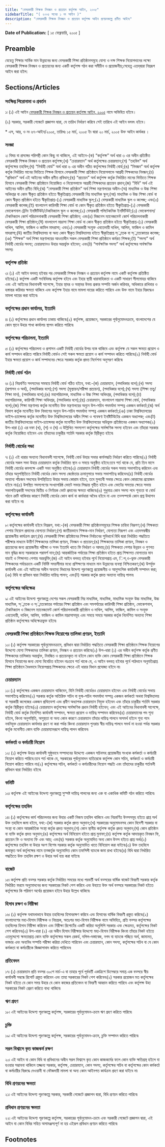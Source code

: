 ```yaml
---
title: "বেসরকারী শিক্ষক নিবন্ধন ও প্রত্যয়ন কর্তৃপক্ষ আইন, ২০০৫"
sidebarTitle: "( ২০০৫ সনের ১ নং আইন )"
description: "বেসরকারী শিক্ষক নিবন্ধন ও প্রত্যয়ন কর্তৃপক্ষ আইন প্রণয়নকল্পে প্রণীত আইন৷"
---
```


**Date of Publication:** [ ১৫ ফেব্রুয়ারি, ২০০৫ ]

## Preamble

যেহেতু শিক্ষার সার্বিক মান উন্নয়নের জন্য বেসরকারী শিক্ষা প্রতিষ্ঠানসমূহে যোগ্য ও দক্ষ শিক্ষক নিয়োগদানের লক্ষ্যে বেসরকারী শিক্ষক নিবন্ধন ও প্রত্যয়নের জন্য একটি কর্তৃপক্ষ গঠন করা সমীচীন ও প্রয়োজনীয়;সেহেতু এতদ্‌দ্বারা নিম্নরূপ আইন করা হইল:

## Sections/Articles

### সংক্ষিপ্ত শিরোনামা ও প্রবর্তন

১৷ (১) এই আইন [বেসরকারী শিক্ষক নিবন্ধন ও প্রত্যয়ন কর্তৃপক্ষ আইন, ২০০৫](/act-923.html "বেসরকারী শিক্ষক নিবন্ধন ও প্রত্যয়ন কর্তৃপক্ষ আইন, ২০০৫") নামে অভিহিত হইবে।

(২) সরকার, সরকারী গেজেটে প্রজ্ঞাপন দ্বারা, যে তারিখ নির্ধারণ করিবে সেই তারিখে এই আইন বলবৎ হইবে।

\* এস, আর, ও নং ৬৭-আইন/২০০৫, তারিখঃ ১৫ মার্চ, ২০০৫ ইং দ্বারা ২০ মার্চ, ২০০৫ উক্ত আইন কার্যকর ।

### সংজ্ঞা

২৷ বিষয় বা প্রসঙ্গের পরিপন্থী কোন কিছু না থাকিলে, এই আইনে-(ক) “কর্তৃপক্ষ” অর্থ ধারা ৩ এর অধীন প্রতিষ্ঠিত বেসরকারী শিক্ষক নিবন্ধন ও প্রত্যয়ন কর্তৃপক্ষ;(খ) “চেয়ারম্যান” অর্থ কর্তৃপক্ষের চেয়ারম্যান;(গ) “তহবিল” অর্থ কর্তৃপক্ষের তহবিল;(ঘ) “নির্বাহী বোর্ড” অর্থ ধারা ৬ এর অধীন গঠিত কর্তৃপক্ষের নির্বাহী বোর্ড;(ঙ) “নিবন্ধন” অর্থ কর্তৃপক্ষ কর্তৃক নির্ধারিত মানের ভিত্তিতে শিক্ষক হিসাবে বেসরকারী শিক্ষা প্রতিষ্ঠানে নিয়োগলাভে আগ্রহী শিক্ষকদের নিবন্ধন;(চ) “প্রবিধান” অর্থ এই আইনের অধীন প্রণীত প্রবিধান;(ছ) “প্রত্যয়ন” অর্থ কর্তৃপক্ষ কর্তৃক নির্ধারিত মানের ভিত্তিতে শিক্ষক হিসাবে বেসরকারী শিক্ষা প্রতিষ্ঠানে নিয়োজিত ও নিয়োগলাভে আগ্রহী শিক্ষকদের প্রত্যয়ন প্রদান;(জ) “বিধি” অর্থ এই আইনের অধীন প্রণীত বিধি;(ঝ) “বেসরকারী শিক্ষা প্রতিষ্ঠান” অর্থ শিক্ষা মন্ত্রণালয়ের অধীন-(অ) মাধ্যমিক ও উচ্চ শিক্ষা অধিদপ্তর বা কোন স্বীকৃত প্রতিষ্ঠান হইতে স্বীকৃতিপ্রাপ্ত বেসরকারী নিম্ন মাধ্যমিক স্কুল;(আ) মাধ্যমিক ও উচ্চ শিক্ষা বোর্ড বা কোন স্বীকৃত প্রতিষ্ঠান হইতে স্বীকৃতিপ্রাপ্ত-(১) বেসরকারী মাধ্যমিক স্কুল;(২) বেসরকারী মাধ্যমিক স্কুল ও কলেজ; এবং(৩) বেসরকারী কলেজ;(ই) বাংলাদেশ কারিগরী শিক্ষা বোর্ড বা কোন স্বীকৃত প্রতিষ্ঠান হইতে স্বীকৃতিপ্রাপ্ত-(১) বেসরকারী ভোকেশনাল ট্রেনিং ইনষ্টিটিউট/টেকনিক্যাল স্কুল ও কলেজ;(২) বেসরকারী পলিটেকনিক ইনষ্টিটিউট;(৩) ভোকেশনাল/টেকনিক্যাল কোর্স পরিচালনাকারী বেসরকারী শিক্ষা প্রতিষ্ঠান; এবং(৪) বিজনেস ম্যানেজমেন্ট কোর্স পরিচালনাকারী বেসরকারী শিক্ষা প্রতিষ্ঠান;(ঈ) বাংলাদেশ মাদ্রাসা শিক্ষা বোর্ড বা কোন স্বীকৃত প্রতিষ্ঠান হইতে স্বীকৃতিপ্রাপ্ত-(১) বেসরকারী দাখিল, আলিম, ফাজিল ও কামিল মাদরাসা; এবং(২) বেসরকারী সংযুক্ত এবতেদায়ী দাখিল, আলিম, ফাজিল ও কামিল মাদরাসা;(উ) জাতীয় বিশ্ববিদ্যালয় বা অন্য কোন স্বীকৃত বিশ্ববিদ্যালয় হইতে স্বীকৃতিপ্রাপ্ত স্্নাতক বা স্্নাতকোত্তর কলেজ;(ঞ) “শিক্ষক” অর্থ শিক্ষা মন্ত্রণালয়ের আওতাধীন সকল বেসরকারী শিক্ষা প্রতিষ্ঠানে কর্মরত শিক্ষক;(ট) “সদস্য” অর্থ নির্বাহী বোর্ডের সদস্য; চেয়ারম্যানও উহার অন্তর্ভুক্ত হইবেন; এবং(ঠ) “সার্বক্ষণিক সদস্য” অর্থ কর্তৃপক্ষের সার্বক্ষণিক সদস্য৷

### কর্তৃপক্ষ প্রতিষ্ঠা

৩৷ (১) এই আইন বলবত্ হইবার পর বেসরকারী শিক্ষক নিবন্ধন ও প্রত্যয়ন কর্তৃপক্ষ নামে একটি কর্তৃপক্ষ প্রতিষ্ঠিত হইবে৷(২) কর্তৃপক্ষ একটি সংবিধিবদ্ধ কর্তৃপক্ষ হইবে এবং ইহার স্থায়ী ধারাবাহিকতা ও একটি সাধারণ সীলমোহর থাকিবে এবং এই আইনের বিধানাবলী সাপেক্ষে, ইহার স্থাবর ও অস্থাবর উভয় প্রকার সম্পত্তি অর্জন করিবার, অধিকারে রাখিবার ও হস্তান্তর করিবার ক্ষমতা থাকিবে এবং কর্তৃপক্ষ ইহার নামে মামলা দায়ের করিতে পারিবে এবং উক্ত নামে ইহার বিরুদ্ধেও মামলা দায়ের করা যাইবে৷

### কর্তৃপক্ষের প্রধান কার্যালয়, ইত্যাদি

৪৷ (১) কর্তৃপক্ষের প্রধান কার্যালয় ঢাকায় থাকিবে৷(২) কর্তৃপক্ষ, প্রয়োজনে, সরকারের পূর্বানুমোদনক্রমে, বাংলাদেশের যে কোন স্থানে উহার শাখা কার্যালয় স্থাপন করিতে পারিবে৷

### কর্তৃপক্ষের পরিচালনা, ইত্যাদি

৫৷ (১) কর্তৃপক্ষের পরিচালনা ও প্রশাসন একটি নির্বাহী বোর্ডের উপর ন্যস্ত থাকিবে এবং কর্তৃপক্ষ যে সকল ক্ষমতা প্রয়োগ ও কার্য সম্পাদন করিতে পারিবে নির্বাহী বোর্ডও সেই সকল ক্ষমতা প্রয়োগ ও কার্য সম্পাদন করিতে পারিবে৷(২) নির্বাহী বোর্ড ইহার ক্ষমতা প্রয়োগ ও কার্য সম্পাদনের ক্ষেত্রে সরকার কর্তৃক প্রদত্ত নির্দেশনা অনুসরণ করিবে৷

### নির্বাহী বোর্ড গঠন

৬৷ (১) নিম্নবর্ণিত সদস্যদের সমন্বয়ে নির্বাহী বোর্ড গঠিত হইবে, যথা:-(ক) চেয়ারম্যান, (পদাধিকার বলে);(খ) সদস্য (প্রশাসন ও অর্থ), (পদাধিকার বলে);(গ) সদস্য (মূল্যায়ন/পরীক্ষা প্রত্যয়ন), (পদাধিকার বলে);(ঘ) সদস্য (শিক্ষা তত্ত্ব/শিক্ষা মান), (পদাধিকার বলে);(ঙ) মহাপরিচালক, মাধ্যমিক ও উচ্চ শিক্ষা অধিদপ্তর, (পদাধিকার বলে);(চ) মহাপরিচালক, কারিগরী শিক্ষা অধিদপ্তর, (পদাধিকার বলে);(ছ) চেয়ারম্যান, বাংলাদেশ মাদ্রাসা শিক্ষা বোর্ড, (পদাধিকার বলে);(জ) শিক্ষা মন্ত্রণালয় কর্তৃক মনোনীত উক্ত মন্ত্রণালয়ের অন্যুন উপ-সচিব পদমর্যাদা সম্পন্ন একজন কর্মকর্তা;(ঝ) অর্থ বিভাগ কর্তৃক মনোনীত উক্ত বিভাগের অন্যুন উপ-সচিব পদমর্যাদা সম্পন্ন একজন কর্মকর্তা;(ঞ) ঢাকা বিশ্ববিদ্যালয়ের ভাইস-চ্যান্সেলর কর্তৃক মনোনীত উক্ত বিশ্ববিদ্যালয়ের অধীন শিক্ষা ও গবেষণা ইনষ্টিটিউটের একজন অধ্যাপক; এবং(ট) জাতীয় বিশ্ববিদ্যালয়ের ভাইস-চ্যান্সেলর কর্তৃক মনোনীত উক্ত বিশ্ববিদ্যালয়ের অধিভুক্ত প্রতিষ্ঠানের একজন অধ্যাপক৷(২) উপ-ধারা (১) এর দফা (খ), (গ) ও (ঘ) এ উল্লিখিত সদস্যগণ কর্তৃপক্ষের সার্বক্ষণিক সদস্য হইবেন এবং তাঁহারা সরকার কর্তৃক নিয়োজিত হইবেন এবং তাঁহাদের চাকুরীর শর্তাদি সরকার কর্তৃক স্থিরীকৃত হইবে৷

### নির্বাহী বোর্ডের সভা

৭৷ (১) এই ধারার অন্যান্য বিধানাবলী সাপেক্ষে, নির্বাহী বোর্ড উহার সভার কার্যপদ্ধতি নির্ধারণ করিতে পারিবে৷(২) নির্বাহী বোর্ডের সকল সভা উহার চেয়ারম্যান কর্তৃক নির্ধারিত স্থান ও সময়ে অনুষ্ঠিত হইবে:তবে শর্ত থাকে যে, প্রতি তিন মাসে নির্বাহী বোর্ডের কমপক্ষে একটি সভা অনুষ্ঠিত হইবে৷(৩) চেয়ারম্যান নির্বাহী বোর্ডের সকল সভায় সভাপতিত্ব করিবেন এবং তাঁহার অনুপস্থিতিতে নির্বাহী বোর্ডের কোন সদস্য জ্যেষ্ঠতার ক্রমানুসারে সভায় সভাপতিত্ব করিবেন৷(৪) নির্বাহী বোর্ডের অন্যান্য পাঁচজন সদস্যের উপস্থিতিতে উহার সভায় কোরাম হইবে, তবে মুলতবী সভার ক্ষেত্রে কোন কোরামের প্রয়োজন হইবে না৷(৫) উপস্থিত সদস্যগণের সংখ্যাগরিষ্ঠ ভোটে সভার সিদ্ধান্ত গৃহীত হইবে এবং ভোটের সমতার ক্ষেত্রে সভায় সভাপতিত্বকারী সদস্যের দ্বিতীয় ও নির্ণায়ক ভোট প্রদানের ক্ষমতা থাকিবে৷(৬) শুধুমাত্র কোন সদস্য পদে শূন্যতা বা বোর্ড গঠনে ত্রুটি থাকিবার কারণে নির্বাহী বোর্ডের কোন কার্য বা কার্যধারা অবৈধ হইবে না এবং তত্সম্পর্কে কোন প্রশ্ন উত্থাপন করা যাইবে না৷

### কর্তৃপক্ষের কার্যাবলী

৮৷ কর্তৃপক্ষের কার্যাবলী হইবে নিম্নরূপ, যথা:-(ক) বেসরকারী শিক্ষা প্রতিষ্ঠানসমূহের শিক্ষক চাহিদা নিরূপণ;(খ) শিক্ষকতা পেশায় নিয়োগ প্রদানের যোগ্যতা নির্ধারণ;(গ) জাতীয়ভাবে শিক্ষক-মান নির্ধারণ, যোগ্যতা নিরূপণ এবং এতদসম্বন্ধীয় প্রয়োজনীয় কার্যক্রম গ্রহণ;(ঘ) বেসরকারী শিক্ষা প্রতিষ্ঠানের শিক্ষক নির্বাচনের সুবিধার্থে বিধি দ্বারা নির্ধারিত পদ্ধতিতে পরীক্ষার মাধ্যমে উত্তীর্ণ শিক্ষকদের তালিকা প্রণয়ন, নিবন্ধন ও প্রত্যয়ন;(ঙ) শিক্ষকদের তালিকা প্রণয়ন, নিবন্ধন ও প্রত্যয়নের জন্য প্রয়োজনীয় পরীক্ষা ও সনদ ইত্যাদি খাতে ফি নির্ধারণ ও আদায়;(চ) শিক্ষকতা পেশার উন্নয়ন ও গুণগত মান বৃদ্ধির জন্য সরকারকে পরামর্শ দান;(ছ) আন্তর্জাতিক পর্যায়ের শিক্ষা প্রতিষ্ঠান হইতে প্রাপ্ত শিক্ষাগত যোগ্যতার মান যাচাই ও শিক্ষাগত পেশায় অন্তর্ভুক্তি;(জ) এই আইন বলবত্ হইবার পূর্বে নিয়োগপ্রাপ্ত এম, িপ,ও-ভুক্ত বেসরকারী শিক্ষকদের পর্যায়ক্রমে একটি নির্দিষ্ট সময়সীমার মধ্যে প্রশিক্ষণের মাধ্যমে মান উন্নয়নের ব্যবস্থা নিশ্চিতকরণ;(ঝ) উপর্যুক্ত কার্যাবলী এবং এই আইনের অধীন অন্যান্য বিধানের উদ্দেশ্য পূরণকল্পে প্রয়োজনীয় ও আনুসংগিক কার্যাবলী সম্পাদন করা;(ঞ) বিধি বা প্রবিধান দ্বারা নির্ধারিত দায়িত্ব পালন; এবং(ট) সরকার কর্তৃক প্রদত্ত অন্যান্য দায়িত্ব পালন৷

### কর্তৃপক্ষের অধিক্ষেত্র

৯৷ এই আইনের উদ্দেশ্য পূরণকল্পে দেশের সকল বেসরকারী নিম্ন মাধ্যমিক, মাধ্যমিক, মাধ্যমিক সংযুক্ত উচ্চ মাধ্যমিক, উচ্চ মাধ্যমিক, স্্নাতক ও স্্নাতকোত্তর পর্যায়ের শিক্ষা প্রতিষ্ঠান এবং সমপর্যায়ের কারিগরী শিক্ষা প্রতিষ্ঠান, ভোকেশনাল, টেকনিক্যাল ও বিজনেস ম্যানেজমেন্ট কোর্স পরিচালনাকারী প্রতিষ্ঠান ও দাখিল, আলিম, ফাজিল, কামিল ও সংযুক্ত এবতেদায়ী, দাখিল, আলিম, ফাজিল ও কামিল মাদ্রাসাসমূহ এবং সময়ে সময়ে সরকার কর্তৃক নির্দেশিত অন্যান্য শিক্ষা প্রতিষ্ঠান কর্তৃপক্ষের অধিক্ষেত্রভুক্ত হইবে৷

### বেসরকারী শিক্ষা প্রতিষ্ঠানে শিক্ষক নিয়োগের তালিকা প্রণয়ন, ইত্যাদি

১০৷ (১) কর্তৃপক্ষ সরকারের পূর্বানুমোদনক্রমে, প্রবিধান দ্বারা নির্ধারিত পদ্ধতিতে বেসরকারী শিক্ষা প্রতিষ্ঠানে শিক্ষক নিয়োগের উদ্দেশ্যে যোগ্য শিক্ষকদের তালিকা প্রণয়ন, নিবন্ধন ও প্রত্যয়ন করিবে৷(২) উপ-ধারা (১) এর অধীন কর্তৃপক্ষ কর্তৃক প্রণীত শিক্ষকদের তালিকায় অন্তর্ভুক্ত, নিবন্ধিত ও প্রত্যয়নকৃত না হইলে কোন ব্যক্তি কোন বেসরকারী শিক্ষা প্রতিষ্ঠানে শিক্ষক হিসাবে নিয়োগের জন্য যোগ্য বিবেচিত হইবেন নাঃতবে শর্ত থাকে যে, এ আইন বলবত্ হইবার পূর্বে পাঠদানে অনুমতিপ্রাপ্ত শিক্ষা প্রতিষ্ঠানে বৈধভাবে নিয়োগপ্রাপ্ত শিক্ষকদের ক্ষেত্রে এই ধারার বিধান প্রযোজ্য হইবে না৷

### চেয়ারম্যান

১১৷ (১) কর্তৃপক্ষের একজন চেয়ারম্যান থাকিবেন, যিনি নির্বাহী বোর্ডেরও চেয়ারম্যান হইবেন এবং নির্বাহী বোর্ডের সভায় সভাপতিত্ব করিবেন৷(২) সরকার কর্তৃক অতিরিক্ত সচিব বা যুগ্ম-সচিব পদমর্যাদা সম্পন্ন একজন কর্মকর্তা অথবা বিশ্ববিদ্যালয় বা সরকারী কলেজের একজন প্রথিতযশা এবং প্রবীণ অধ্যাপক চেয়ারম্যান নিযুক্ত হইবেন এবং তাঁহার চাকুরীর শর্তাদি সরকার কর্তৃক স্থিরীকৃত হইবে৷(৩) চেয়ারম্যান কর্তৃপক্ষের সার্বক্ষণিক প্রধান নির্বাহী হইবেন; এবং এই আইনের বিধানাবলী সাপেক্ষে, নির্বাহী বোর্ড কর্তৃক নির্দেশিত কার্যাবলী সম্পাদন, ক্ষমতা প্রয়োগ ও দায়িত্ব সম্পাদন করিবেন৷(৪) চেয়ারম্যানের পদ শূন্য হইলে, কিংবা অনুপস্থিতি, অসুস্থতা বা অন্য কোন কারণে চেয়ারম্যান তাঁহার দায়িত্ব পালনে অসমর্থ হইলে শূন্য পদে নবনিযুক্ত চেয়ারম্যান কার্যভার গ্রহণ না করা পর্যন্ত কিংবা চেয়ারম্যান পুনরায় স্বীয় দায়িত্ব পালনে সমর্থ না হওয়া পর্যন্ত সরকার কর্তৃক মনোনীত কোন ব্যক্তি চেয়ারম্যানরূপে দায়িত্ব পালন করিবেন৷

### কর্মকর্তা ও কর্মচারী নিয়োগ

১২৷ (১) কর্তৃপক্ষ উহার কার্যাবলী সুষ্ঠুভাবে সম্পাদনের উদ্দেশ্যে একজন সচিবসহ প্রয়োজনীয় সংখ্যক কর্মকর্তা ও কর্মচারী নিয়োগ করিতে পারিবে:তবে শর্ত থাকে যে, সরকারের পূর্বানুমোদন ব্যতিরেকে কর্তৃপক্ষ কোন সচিব, কর্মকর্তা ও কর্মচারী নিয়োগ করিতে পারিবে না৷(২) কর্তৃপক্ষের সচিব, কর্মকর্তা ও কর্মচারীদের নিয়োগ পদ্ধতি এবং তাঁহাদের চাকুরীর শর্তাবলী প্রবিধান দ্বারা নির্ধারিত হইবে৷

### কমিটি

১৩৷ কর্তৃপক্ষ এই আইনের উদ্দেশ্য পূরণকল্পে সুস্পষ্ট দায়িত্ব পালনের জন্য এক বা একাধিক কমিটি গঠন করিতে পারিবে৷

### কর্তৃপক্ষের তহবিল

১৪৷ (১) কর্তৃপক্ষের কার্য পরিচালনার জন্য উহার একটি নিজস্ব তহবিল থাকিবে এবং নিম্নবর্ণিত উত্সসমূহ হইতে প্রাপ্ত অর্থ উক্ত তহবিলে জমা হইবে, যথা:-(ক) সরকার কর্তৃক প্রদত্ত অনুদান;(খ) সরকারের অনুমোদনসহ কোন বিদেশী সরকার বা সংস্থা বা কোন আন্তর্জাতিক সংস্থা কর্তৃক প্রদত্ত অনুদান;(গ) কোন স্থানীয় কর্তৃপক্ষ কর্তৃক প্রদত্ত অনুদান;(ঘ) কোন প্রতিষ্ঠান বা ব্যক্তি কর্তৃক প্রদত্ত অনুদান;(ঙ) কর্তৃপক্ষের অর্থ বিনিয়োগ হইতে প্রাপ্ত মুনাফা;(চ) কর্তৃপক্ষ কর্তৃক আদায়কৃত নিবন্ধন ফি, প্রত্যয়ন ফি ও অন্যান্য ফি এবং আয়; এবং(ছ) সরকার কর্তৃক অনুমোদিত অন্য কোন উত্স হইতে প্রাপ্ত অর্থ৷(২) কর্তৃপক্ষের তহবিল বা উহার অংশ বিশেষ সরকার কর্তৃক অনুমোদিত খাতে বিনিয়োগ করা যাইবে৷(৩) উক্ত তহবিলে জমাকৃত অর্থ কর্তৃপক্ষের নামে তত্কর্তৃক অনুমোদিত কোন তফসিলী ব্যাংকে জমা রাখা হইবে৷(৪) বিধি দ্বারা নির্ধারিত পদ্ধতিতে উক্ত তহবিল রক্ষণ ও উহার অর্থ ব্যয় করা যাইবে৷

### বাজেট

১৫৷ কর্তৃপক্ষ প্রতি বত্সর সরকার কর্তৃক নির্ধারিত সময়ের মধ্যে পরবর্তী অর্থ বত্সরের বার্ষিক বাজেট বিবরণী সরকার কর্তৃক নির্ধারিত ফরমে অনুমোদনের জন্য সরকারের নিকট পেশ করিবে এবং উহাতে উক্ত অর্থ বত্সরে সরকারের নিকট হইতে কর্তৃপক্ষের কি পরিমাণ অর্থের প্রয়োজন হইবে উহার উল্লেখ থাকিবে৷

### হিসাব রক্ষণ ও নিরীক্ষা

১৬৷ (১) কর্তৃপক্ষ যথাযথভাবে উহার তহবিলের হিসাবরক্ষণ করিবে এবং হিসাবের বার্ষিক বিবরণী প্রস্তুত করিবে৷(২) বাংলাদেশের মহা-হিসাব নিরীক্ষক ও নিয়ন্ত্রক, অতঃপর মহা-হিসাব নিরীক্ষক নামে অভিহিত, প্রতি বত্সর কর্তৃপক্ষের তহবিলের হিসাব নিরীক্ষা করিবেন এবং নিরীক্ষা রিপোর্টের একটি করিয়া অনুলিপি সরকার এবং ক্ষেত্রমত, কর্তৃপক্ষের নিকট পেশ করিবেন৷(৩) উপ-ধারা (২) এর অধীন হিসাব নিরীক্ষার উদ্দেশ্যে মহা-হিসাব নিরীক্ষক কিংবা তাঁহার নিকট হইতে এতদুদ্দেশ্যে ক্ষমতাপ্রাপ্ত কোন ব্যক্তি কর্তৃপক্ষের সকল রেকর্ড, দলিল-দস্তাবেজ, নগদ বা ব্যাংকে গচ্ছিত অর্থ, জামানত, ভান্ডার এবং অন্যবিধ সম্পত্তি পরীক্ষা করিয়া দেখিতে পারিবেন এবং চেয়ারম্যান, কোন সদস্য, কর্তৃপক্ষের সচিব বা যে কোন কর্মকতা বা কর্মচারীকে জিজ্ঞাসাবাদ করিতে পারিবেন৷

### প্রতিবেদন

১৭৷ (১) চেয়ারম্যান প্রতি বত্সর ৩০শে মার্চ-এ বা তাহার পূর্বে পূর্ববর্তী একত্রিশে ডিসেম্বরে সমাপ্ত এক বত্সরে স্বীয় কার্যাবলী সম্বন্ধে রিপোর্ট প্রস্তুত করিবেন এবং তাহা সরকারের নিকট পেশ করিবেন৷(২) সরকার প্রয়োজন মত কর্তৃপক্ষের নিকট হইতে যে কোন সময় উহার যে কোন কাজের প্রতিবেদন বা বিবরণী আহ্বান করিতে পারিবে এবং কর্তৃপক্ষ উহা সরকারের নিকট প্রেরণ করিতে বাধ্য থাকিবে৷

### ঋণ গ্রহণ

১৮৷ এই আইনের উদ্দেশ্য পূরণকল্পে কর্তৃপক্ষ, সরকারের পূর্বানুমোদন-ক্রমে ঋণ গ্রহণ করিতে পারিবে৷

### চুক্তি

১৯৷ এই আইনের উদ্দেশ্য পূরণকল্পে কর্তৃপক্ষ, সরকারের পূর্বানুমোদন-ক্রমে, চুক্তি সম্পাদন করিতে পারিবে৷

### সরল বিশ্বাসে কৃত কাজকর্ম রক্ষণ

২০৷ এই আইন বা কোন বিধি বা প্রবিধানের অধীন সরল বিশ্বাসে কৃত কোন কাজকর্মের ফলে কোন ব্যক্তি ক্ষতিগ্রস্থ হইলে বা হওয়ার সম্ভাবনা থাকিলে তজ্জন্য সরকার, কর্তৃপক্ষ, চেয়ারম্যান, কোন সদস্য, কর্তৃপক্ষের সচিব বা কর্তৃপক্ষের কোন কর্মকর্তা বা কর্মচারীর বিরুদ্ধে দেওয়ানী বা ফৌজদারী মামলা বা অন্য কোন আইনগত কার্যক্রম গ্রহণ করা যাইবে না৷

### বিধি প্রণয়নের ক্ষমতা

২১৷ এই আইনের উদ্দেশ্য পূরণকল্পে সরকার, সরকারী গেজেটে প্রজ্ঞাপন দ্বারা, বিধি প্রণয়ন করিতে পারিবে৷

### প্রবিধান প্রণয়নের ক্ষমতা

২২৷ এই আইনের উদ্দেশ্য পূরণকল্পে কর্তৃপক্ষ, সরকারের পূর্বানুমোদন-ক্রমে এবং সরকারী গেজেটে প্রজ্ঞাপন দ্বারা, এই আইন বা কোন বিধির সহিত অসামঞ্জস্যপূর্ণ না হয় এইরূপ প্রবিধান প্রণয়ন করিতে পারিবে৷

## Footnotes

